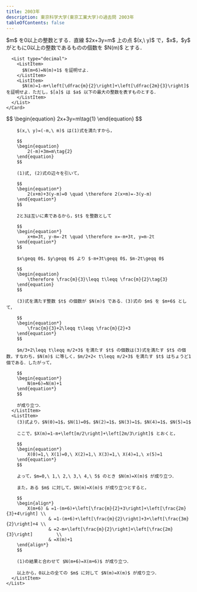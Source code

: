 ```yaml
---
title: 2003年
description: 東京科学大学(東京工業大学)の過去問 2003年
tableOfContents: false
---
```



<Tabs>
  <TabItem label="問題">
    <Card>
      $m$ を0以上の整数とする．直線 $2x+3y=m$ 上の点 $(x,\ y)$ で，$x$，$y$ がともに0以上の整数であるものの個数を $N(m)$ とする．

      <List type="decimal">
        <ListItem>
          $N(m+6)=N(m)+1$ を証明せよ．
        </ListItem>
        <ListItem>
          $N(m)=1-m+\left[\dfrac{m}{2}\right]+\left[\dfrac{2m}{3}\right]$ を証明せよ．ただし，$[a]$ は $a$ 以下の最大の整数を表すものとする．
        </ListItem>
      </List>
    </Card>

  </TabItem>
  <TabItem label="解答">
    <List type="decimal">
      <ListItem>
        $$
        \begin{equation}
            2x+3y=m\tag{1}
        \end{equation}
        $$

        $(x,\ y)=(-m,\ m)$ は(1)式を満たすから，

        $$
        \begin{equation}
            2(-m)+3m=m\tag{2}
        \end{equation}
        $$

        (1)式, (2)式の辺々を引いて，

        $$
        \begin{equation*}
            2(x+m)+3(y-m)=0 \quad \therefore 2(x+m)=-3(y-m)
        \end{equation*}
        $$

        2と3は互いに素であるから，$t$ を整数として

        $$
        \begin{equation*}
            x+m=3t, y-m=-2t \quad \therefore x=-m+3t, y=m-2t
        \end{equation*}
        $$

        $x\geqq 0$，$y\geqq 0$ より $-m+3t\geqq 0$，$m-2t\geqq 0$

        $$
        \begin{equation}
            \therefore \frac{m}{3}\leqq t\leqq \frac{m}{2}\tag{3}
        \end{equation}
        $$

        (3)式を満たす整数 $t$ の個数が $N(m)$ である．(3)式の $m$ を $m+6$ として，

        $$
        \begin{equation*}
            \frac{m}{3}+2\leqq t\leqq \frac{m}{2}+3
        \end{equation*}
        $$

        $m/3+2\leqq t\leqq m/2+3$ を満たす $t$ の個数は(3)式を満たす $t$ の個数，すなわち，$N(m)$ に等しく，$m/2+2< t\leqq m/2+3$ を満たす $t$ はちょうど1個である．したがって，

        $$
        \begin{equation*}
            N(m+6)=N(m)+1
        \end{equation*}
        $$

        が成り立つ．
      </ListItem>
      <ListItem>
        (3)式より，$N(0)=1$，$N(1)=0$，$N(2)=1$，$N(3)=1$，$N(4)=1$，$N(5)=1$

        ここで，$X(m)=1-m+\left[m/2\right]+\left[2m/3\right]$ とおくと，

        $$
        \begin{equation*}
            X(0)=1,\ X(1)=0,\ X(2)=1,\ X(3)=1,\ X(4)=1,\ x(5)=1
        \end{equation*}
        $$

        よって，$m=0,\ 1,\ 2,\ 3,\ 4,\ 5$ のとき $N(m)=X(m)$ が成り立つ．

        また，ある $m$ に対して，$N(m)=X(m)$ が成り立つとすると，

        $$
        \begin{align*}
            X(m+6) & =1-(m+6)+\left[\frac{m}{2}+3\right]+\left[\frac{2m}{3}+4\right] \\
                    & =1-(m+6)+\left[\frac{m}{2}\right]+3+\left[\frac{3m}{2}\right]+4 \\
                    & =2-m+\left[\frac{m}{2}\right]+\left[\frac{2m}{3}\right]         \\
                    & =X(m)+1
        \end{align*}
        $$

        (1)の結果と合わせて $N(m+6)=X(m+6)$ が成り立つ．

        以上から，0以上の全ての $m$ に対して $N(m)=X(m)$ が成り立つ．
      </ListItem>
    </List>

  </TabItem>
</Tabs>
